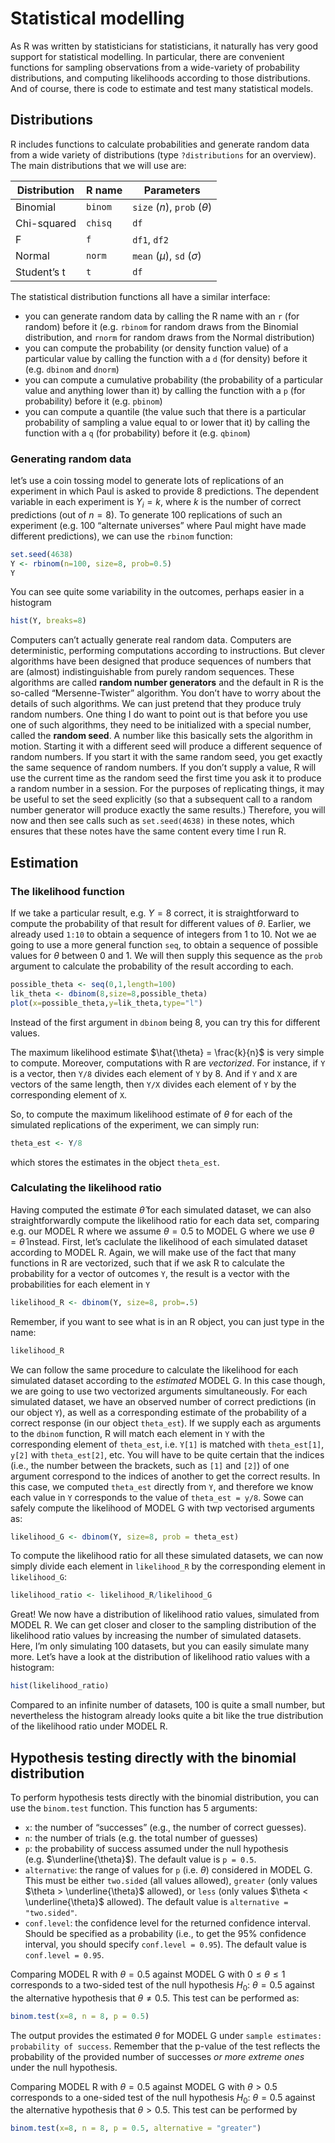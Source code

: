 # Statistical modelling

As R was written by statisticians for statisticians, it naturally has very good support for statistical modelling. In particular, there are convenient functions for sampling observations from a wide-variety of probability distributions, and computing likelihoods according to those distributions. And of course, there is code to estimate and test many statistical models.

## Distributions

R includes functions to calculate probabilities and generate random data from a wide variety of distributions (type `?distributions` for an overview). The main distributions that we will use are:

Distribution | R name  | Parameters                    
-------------|---------|--------------------------------
Binomial     | `binom` | `size` ($n$), `prob` ($\theta$)
Chi-squared  | `chisq` | `df`
F            | `f`     | `df1`, `df2`
Normal       | `norm`  | `mean` ($\mu$), `sd` ($\sigma$)
Student's t  | `t`     | `df`

The statistical distribution functions all have a similar interface: 

* you can generate random data by calling the R name with an `r` (for random) before it (e.g. `rbinom` for random draws from the Binomial distribution, and `rnorm` for random draws from the Normal distribution)
* you can compute the probability (or density function value) of a particular value by calling the function with a `d` (for density) before it (e.g. `dbinom` and `dnorm`)
* you can compute a cumulative probability (the probability of a particular value and anything lower than it) by calling the function with a `p` (for probability) before it (e.g. `pbinom`)
* you can compute a quantile (the value such that there is a particular probability of sampling a value equal to or lower that it) by calling the function with a `q` (for probability) before it (e.g. `qbinom`)

### Generating random data

let's use a coin tossing model to generate lots of replications of an experiment in which Paul is asked to provide 8 predictions. The dependent variable in each experiment is $Y_i = k$, where $k$ is the number of correct predictions (out of $n=8$). To generate 100 replications of such an experiment (e.g. 100 "alternate universes" where Paul might have made different predictions), we can use the `rbinom` function:
```r
set.seed(4638)
Y <- rbinom(n=100, size=8, prob=0.5)
Y
```
You can see quite some variability in the outcomes, perhaps easier in a histogram
```r
hist(Y, breaks=8)
```

Computers can't actually generate real random data. Computers are deterministic, performing computations according to instructions. But clever algorithms have been designed that produce sequences of numbers that are (almost) indistinguishable from purely random sequences. These algorithms are called __random number generators__ and the default in R is the so-called "Mersenne-Twister" algorithm. You don't have to worry about the details of such algorithms. We can just pretend that they produce truly random numbers. One thing I do want to point out is that before you use one of such algorithms, they need to be initialized with a special number, called the __random seed__. A number like this basically sets the algorithm in motion. Starting it with a different seed will produce a different sequence of random numbers. If you start it with the same random seed, you get exactly the same sequence of random numbers. If you don't supply a value, R will use the current time as the random seed the first time you ask it to produce a random number in a session. For the purposes of replicating things, it may be useful to set the seed explicitly (so that a subsequent call to a random number generator will produce exactly the same results.) Therefore, you will now and then see calls such as `set.seed(4638)` in these notes, which ensures that these notes have the same content every time I run R. 

## Estimation

### The likelihood function

If we take a particular result, e.g. $Y=8$ correct, it is straightforward to compute the probability of that result for different values of $\theta$. Earlier, we already used `1:10` to obtain a sequence of integers from 1 to 10. Not we ae going to use a more general function `seq`, to obtain a sequence of possible values for $\theta$ between 0 and 1. We will then supply this sequence as the `prob` argument to calculate the probability of the result according to each.
```r
possible_theta <- seq(0,1,length=100)
lik_theta <- dbinom(8,size=8,possible_theta)
plot(x=possible_theta,y=lik_theta,type="l")
```

Instead of the first argument in `dbinom` being 8, you can try this for different values.  

The maximum likelihood estimate $\hat{\theta} = \frac{k}{n}$ is very simple to compute. Moreover, computations with R are _vectorized_. For instance, if `Y` is a vector, then `Y/8` divides each element of `Y` by 8. And if `Y` and `X` are vectors of the same length, then `Y/X` divides each element of `Y` by the corresponding element of `X`. 

So, to compute the maximum likelihood estimate of $\theta$ for each of the simulated replications of the experiment, we can simply run:
```r
theta_est <- Y/8
```
which stores the estimates in the object `theta_est`.

### Calculating the likelihood ratio

Having computed the estimate $\hat{\theta}$ for each simulated dataset, we can also straightforwardly compute the likelihood ratio for each data set, comparing e.g. our MODEL R where we assume $\theta = 0.5$ to MODEL G where we use $\theta = \hat{\theta}$ instead. First, let's caclulate the likelihood of each simulated dataset according to MODEL R. Again, we will make use of the fact that many functions in R are vectorized, such that if we ask R to calculate the probability for a vector of outcomes `Y`, the result is a vector with the probabilities for each element in `Y`
```r
likelihood_R <- dbinom(Y, size=8, prob=.5)
```
Remember, if you want to see what is in an R object, you can just type in the name:
```r
likelihood_R
```

We can follow the same procedure to calculate the likelihood for each simulated dataset according to the _estimated_ MODEL G. In this case though, we are going to use two vectorized arguments simultaneously. For each simulated dataset, we have an observed number of correct predictions (in our object `Y`), as well as a corresponding estimate of the probability of a correct response (in our object `theta_est`). If we supply each as arguments to the `dbinom` function, R will match each element in `Y` with the corresponding element of `theta_est`, i.e. `Y[1]` is matched with `theta_est[1]`, `y[2]` with `theta_est[2]`, etc. You will have to be quite certain that the indices (i.e., the number between the brackets, such as `[1]` and `[2]`) of one argument correspond to the indices of another to get the correct results. In this case, we computed `theta_est` directly from `Y`, and therefore we know each value in `Y` corresponds to the value of `theta_est = y/8`. Sowe can safely compute the likelihood of MODEL G with twp vectorised arguments as:
```r
likelihood_G <- dbinom(Y, size=8, prob = theta_est)
```
To compute the likelihood ratio for all these simulated datasets, we can now simply divide each element in `likelihood_R` by the corresponding element in `likelihood_G`:
```r
likelihood_ratio <- likelihood_R/likelihood_G
```
Great! We now have a distribution of likelihood ratio values, simulated from MODEL R. We can get closer and closer to the sampling distribution of the likelihood ratio values by increasing the number of simulated datasets. Here, I'm only simulating 100 datasets, but you can easily simulate many more. Let's have a look at the distribution of likelihood ratio values with a histogram:
```r
hist(likelihood_ratio)
```
Compared to an infinite number of datasets, 100 is quite a small number, but nevertheless the histogram already looks quite a bit like the true distribution of the likelihood ratio under MODEL R.

<!--
### Working out the theoretical distribution of the likelihood ratio

(TODO: will add this later)
-->

## Hypothesis testing directly with the binomial distribution

To perform hypothesis tests directly with the binomial distribution, you can use the `binom.test` function. This function has 5 arguments:

- `x`: the number of "successes" (e.g., the number of correct guesses).
- `n`: the number of trials (e.g. the total number of guesses)
- `p`: the probability of success assumed under the null hypothesis (e.g. $\underline{\theta}$). The default value is `p = 0.5`.
- `alternative`: the range of values for `p` (i.e. $\theta$) considered in MODEL G. This must be either `two.sided` (all values allowed), `greater` (only values $\theta > \underline{\theta}$ allowed), or `less` (only values $\theta < \underline{\theta}$ allowed). The default value is `alternative = "two.sided"`.
- `conf.level`: the confidence level for the returned confidence interval. Should be specified as a probability (i.e., to get the 95% confidence interval, you should specify `conf.level = 0.95`). The default value is `conf.level = 0.95`.

Comparing MODEL R with $\theta = 0.5$ against MODEL G with $0 \leq \theta \leq 1$ corresponds to a two-sided test of the null hypothesis $H_0$: $\theta = 0.5$ against the alternative hypothesis that $\theta \neq 0.5$. This test can be performed as:
```r
binom.test(x=8, n = 8, p = 0.5)
```
The output provides the estimated $\theta$ for MODEL G under `sample estimates: probability of success`. Remember that the p-value of the test reflects the probability of the provided number of successes _or more extreme ones_ under the null hypothesis. 

Comparing MODEL R with $\theta = 0.5$ against MODEL G with $\theta > 0.5$ corresponds to a one-sided test of the null hypothesis $H_0$: $\theta = 0.5$ against the alternative hypothesis that $\theta > 0.5$. This test can be performed by
```r
binom.test(x=8, n = 8, p = 0.5, alternative = "greater")
```
